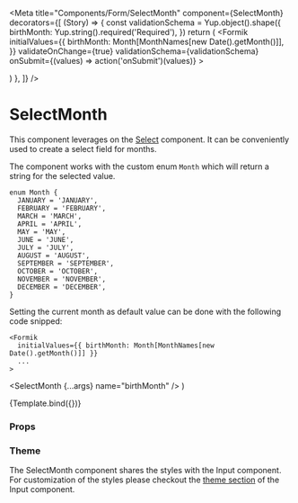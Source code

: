 
<Meta
  title="Components/Form/SelectMonth"
  component={SelectMonth}
  decorators={[
    (Story) => {
      const validationSchema = Yup.object().shape({
        birthMonth: Yup.string().required('Required'),
      })
      return (
        <Formik
          initialValues={{
            birthMonth: Month[MonthNames[new Date().getMonth()]],
          }}
          validateOnChange={true}
          validationSchema={validationSchema}
          onSubmit={(values) => action('onSubmit')(values)}
        >
          <Form>
            <Story />
          </Form>
        </Formik>
      )
    },
  ]}
/>

# SelectMonth

This component leverages on the [Select](/docs/components-form-select--default-story) component. It can be conveniently used to create a select field for months.

The component works with the custom enum `Month` which will return a string for the selected value.

```
enum Month {
  JANUARY = 'JANUARY',
  FEBRUARY = 'FEBRUARY',
  MARCH = 'MARCH',
  APRIL = 'APRIL',
  MAY = 'MAY',
  JUNE = 'JUNE',
  JULY = 'JULY',
  AUGUST = 'AUGUST',
  SEPTEMBER = 'SEPTEMBER',
  OCTOBER = 'OCTOBER',
  NOVEMBER = 'NOVEMBER',
  DECEMBER = 'DECEMBER',
}
```

Setting the current month as default value can be done with the following code snipped:

```
<Formik
  initialValues={{ birthMonth: Month[MonthNames[new Date().getMonth()]] }}
  ...
>
```

  <SelectMonth {...args} name="birthMonth" />
)

<Canvas>
  <Story
    name="Default"
    args={{
      label: 'Month of birth',
      mode: Mode.light,
    }}
  >
    {Template.bind({})}
  </Story>
</Canvas>

### Props

<ArgsTable story="Default" />

### Theme

The SelectMonth component shares the styles with the Input component.
For customization of the styles please checkout the [theme section](/docs/components-form-input--default-story#theme) of the Input component.
